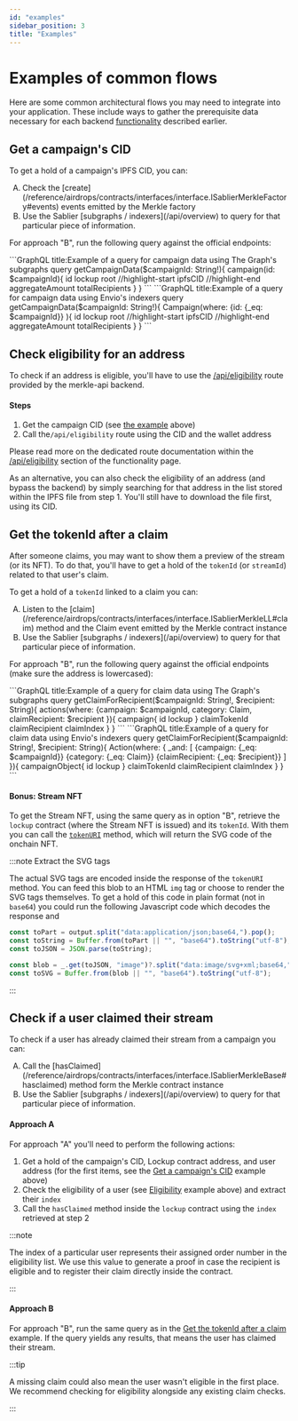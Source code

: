 ```yaml
---
id: "examples"
sidebar_position: 3
title: "Examples"
---
```



# Examples of common flows

Here are some common architectural flows you may need to integrate into your application. These include ways to gather
the prerequisite data necessary for each backend [functionality](/api/airdrops/merkle-api/functionality) described
earlier.

## Get a campaign's CID

To get a hold of a campaign's IPFS CID, you can:

<ol type="A">
  <li>
    Check the [create](/reference/airdrops/contracts/interfaces/interface.ISablierMerkleFactory#events) events emitted
    by the Merkle factory
  </li>
  <li>Use the Sablier [subgraphs / indexers](/api/overview) to query for that particular piece of information.</li>
</ol>

For approach "B", run the following query against the official endpoints:

<Tabs>
  <TabItem value="TheGraph" label="The Graph" default>
 ```GraphQL title:Example of a query for campaign data using The Graph's subgraphs
    query getCampaignData($campaignId: String!){
      campaign(id: $campaignId){
        id
        lockup
        root
        //highlight-start
        ipfsCID
        //highlight-end
        aggregateAmount
        totalRecipients
      }
    }
```
  </TabItem>
  <TabItem value="Envio" label="Envio">
 ```GraphQL title:Example of a query for campaign data using Envio's indexers
    query getCampaignData($campaignId: String!){
      Campaign(where: {id: {_eq: $campaignId}} ){
        id
        lockup
        root
        //highlight-start
        ipfsCID
        //highlight-end
        aggregateAmount
        totalRecipients
      }
    }
```
  </TabItem>
</Tabs>

## Check eligibility for an address

To check if an address is eligible, you'll have to use the [/api/eligibility](functionality#eligibility-apieligibility)
route provided by the merkle-api backend.

#### Steps

1. Get the campaign CID (see [the example](examples#get-a-campaigns-cid) above)
2. Call the`/api/eligibility` route using the CID and the wallet address

Please read more on the dedicated route documentation within the
[/api/eligibility](functionality#eligibility-apieligibility) section of the functionality page.

As an alternative, you can also check the eligibility of an address (and bypass the backend) by simply searching for
that address in the list stored within the IPFS file from step 1. You'll still have to download the file first, using
its CID.

## Get the tokenId after a claim

After someone claims, you may want to show them a preview of the stream (or its NFT). To do that, you'll have to get a
hold of the `tokenId` (or `streamId`) related to that user's claim.

To get a hold of a `tokenId` linked to a claim you can:

<ol type="A">
  <li>
    Listen to the [claim](/reference/airdrops/contracts/interfaces/interface.ISablierMerkleLL#claim) method and the
    Claim event emitted by the Merkle contract instance
  </li>
  <li>Use the Sablier [subgraphs / indexers](/api/overview) to query for that particular piece of information.</li>
</ol>

For approach "B", run the following query against the official endpoints (make sure the address is lowercased):

<Tabs>
  <TabItem value="TheGraph" label="The Graph" default>
 ```GraphQL title:Example of a query for claim data using The Graph's subgraphs
    query getClaimForRecipient($campaignId: String!, $recipient: String){
      actions(where: {campaign: $campaignId, category: Claim, claimRecipient: $recipient }){
        campaign{
          id
          lockup
        }
        claimTokenId
        claimRecipient
        claimIndex
      }
    }
```
  </TabItem>
  <TabItem value="Envio" label="Envio">
 ```GraphQL title:Example of a query for claim data using Envio's indexers
      query getClaimForRecipient($campaignId: String!, $recipient: String){
      Action(where: {
        _and: [
          {campaign: {_eq: $campaignId}}
          {category: {_eq: Claim}}
          {claimRecipient: {_eq: $recipient}}
        ]
      }){
        campaignObject{
          id
          lockup
        }
        claimTokenId
        claimRecipient
        claimIndex
      }
    }
```
  </TabItem>
</Tabs>

#### Bonus: Stream NFT

To get the Stream NFT, using the same query as in option "B", retrieve the `lockup` contract (where the Stream NFT is
issued) and its `tokenId`. With them you can call the
[`tokenURI`](/reference/lockup/contracts/contract.LockupNFTDescriptor#tokenuri) method, which will return the SVG code
of the onchain NFT.

:::note Extract the SVG tags

The actual SVG tags are encoded inside the response of the `tokenURI` method. You can feed this blob to an HTML `img`
tag or choose to render the SVG tags themselves. To get a hold of this code in plain format (not in `base64`) you could
run the following Javascript code which decodes the response and

```typescript
const toPart = output.split("data:application/json;base64,").pop();
const toString = Buffer.from(toPart || "", "base64").toString("utf-8");
const toJSON = JSON.parse(toString);

const blob = _.get(toJSON, "image")?.split("data:image/svg+xml;base64,")[1];
const toSVG = Buffer.from(blob || "", "base64").toString("utf-8");
```

:::

## Check if a user claimed their stream

To check if a user has already claimed their stream from a campaign you can:

<ol type="A">
  <li>
    Call the [hasClaimed](/reference/airdrops/contracts/interfaces/interface.ISablierMerkleBase#hasclaimed) method form
    the Merkle contract instance
  </li>
  <li>Use the Sablier [subgraphs / indexers](/api/overview) to query for that particular piece of information.</li>
</ol>

#### Approach A

For approach "A" you'll need to perform the following actions:

1. Get a hold of the campaign's CID, Lockup contract address, and user address (for the first items, see the
   [Get a campaign's CID](/api/airdrops/merkle-api/examples#get-a-campaigns-cid) example above)
2. Check the eligibility of a user (see
   [Eligibility](/api/airdrops/merkle-api/examples#check-eligibility-for-an-address) example above) and extract their
   `index`
3. Call the `hasClaimed` method inside the `lockup` contract using the `index` retrieved at step 2

:::note

The index of a particular user represents their assigned order number in the eligibility list. We use this value to
generate a proof in case the recipient is eligible and to register their claim directly inside the contract.

:::

#### Approach B

For approach "B", run the same query as in the
[Get the tokenId after a claim](/api/airdrops/merkle-api/examples#get-the-tokenid-after-a-claim) example. If the query
yields any results, that means the user has claimed their stream.

:::tip

A missing claim could also mean the user wasn't eligible in the first place. We recommend checking for eligibility
alongside any existing claim checks.

:::

